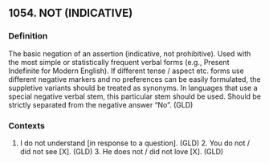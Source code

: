 ## 1054. NOT (INDICATIVE)
### Definition
The basic negation of an assertion (indicative, not prohibitive). Used with the most simple or statistically frequent verbal forms (e.g., Present Indefinite for Modern English). If different tense / aspect etc. forms use different negative markers and no preferences can be easily formulated, the suppletive variants should be treated as synonyms. In languages that use a special negative verbal stem, this particular stem should be used. Should be strictly separated from the negative answer “No”. (GLD)

### Contexts
1. I do not understand [in response to a question]. (GLD) 2. You do not / did not see [X]. (GLD)  3. He does not / did not love [X]. (GLD)

